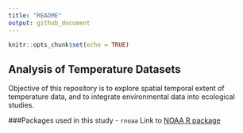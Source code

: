 ```yaml
---
title: "README"
output: github_document
---
```


```r
knitr::opts_chunk$set(echo = TRUE)
```
##  Analysis of Temperature Datasets 

Objective of this repository is to explore spatial temporal extent of temperature data, and to integrate environmental data into ecological studies. 

###Packages used in this study 
- `rnoaa` Link to [NOAA R package](https://ropensci.org/blog/2014/03/13/rnoaa/)

